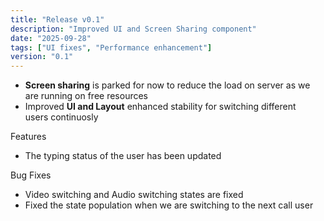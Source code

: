 ```yaml
---
title: "Release v0.1"
description: "Improved UI and Screen Sharing component"
date: "2025-09-28"
tags: ["UI fixes", "Performance enhancement"]
version: "0.1"
---
```



- **Screen sharing** is parked for now to reduce the load on server as we are running on free resources
- Improved **UI and Layout** enhanced stability for switching different users continuosly




<Accordion type="multiple" collapsible="true" className="w-full not-prose">
  <AccordionItem value="item-1">
    <AccordionTrigger>Features</AccordionTrigger>
    <AccordionContent className="flex flex-col gap-4 text-balance">
      <ul className="list-disc space-y-2 pl-4">
        <li>The typing status of the user has been updated</li>
      </ul>
    </AccordionContent>
  </AccordionItem>
  <AccordionItem value="item-2">
    <AccordionTrigger>Bug Fixes</AccordionTrigger>
    <AccordionContent className="flex flex-col gap-4 text-balance">
      <ul className="list-disc space-y-2 pl-4">
        <li>Video switching and Audio switching states are fixed </li>
        <li>Fixed the state population when we are switching to the next call user</li>
      </ul>
    </AccordionContent>
  </AccordionItem>
</Accordion>